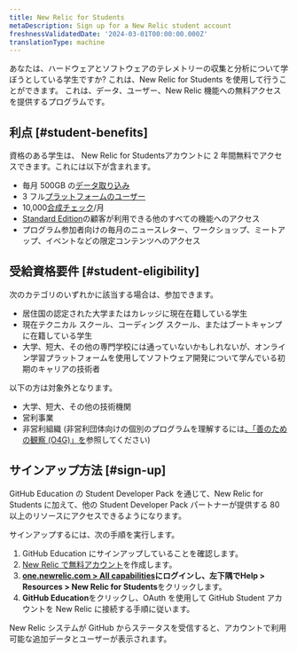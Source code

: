 ```yaml
---
title: New Relic for Students
metaDescription: Sign up for a New Relic student account
freshnessValidatedDate: '2024-03-01T00:00:00.000Z'
translationType: machine
---
```


あなたは、ハードウェアとソフトウェアのテレメトリーの収集と分析について学ぼうとしている学生ですか? これは、New Relic for Students を使用して行うことができます。 これは、データ、ユーザー、New Relic 機能への無料アクセスを提供するプログラムです。

## 利点 [#student-benefits]

資格のある学生は、 New Relic for Studentsアカウントに 2 年間無料でアクセスできます。これには以下が含まれます。

* 毎月 500GB の[データ取り込み](/docs/accounts/accounts-billing/new-relic-one-pricing-billing/new-relic-one-pricing-billing/)
* 3 フル[プラットフォームのユーザー](/docs/accounts/accounts-billing/new-relic-one-user-management/user-type/)
* 10,000[合成チェック](/docs/synthetics/synthetic-monitoring/getting-started/monitor-limits/)/月
* [Standard Edition](/docs/accounts/accounts-billing/new-relic-one-pricing-billing/new-relic-one-pricing-billing/)の顧客が利用できる他のすべての機能へのアクセス
* プログラム参加者向けの毎月のニュースレター、ワークショップ、ミートアップ、イベントなどの限定コンテンツへのアクセス

## 受給資格要件 [#student-eligibility]

次のカテゴリのいずれかに該当する場合は、参加できます。

* 居住国の認定された大学またはカレッジに現在在籍している学生
* 現在テクニカル スクール、コーディング スクール、またはブートキャンプに在籍している学生
* 大学、短大、その他の専門学校には通っていないかもしれないが、オンライン学習プラットフォームを使用してソフトウェア開発について学んでいる初期のキャリアの技術者

以下の方は対象外となります。

* 大学、短大、その他の技術機関
* 営利事業
* 非営利組織 (非営利団体向けの個別のプログラムを理解するには[、「善のための観察 (O4G)」を](/docs/accounts/accounts-billing/new-relic-one-pricing-billing/eligibility-guidelines-new-relic-nonprofit-program/)参照してください)

## サインアップ方法 [#sign-up]

GitHub Education の Student Developer Pack を通じて、New Relic for Students に加えて、他の Student Developer Pack パートナーが提供する 80 以上のリソースにアクセスできるようになります。

サインアップするには、次の手順を実行します。

1. GitHub Education にサインアップしていることを確認します。
2. [New Relic で無料アカウント](https://newrelic.com/signup)を作成します。
3. **[one.newrelic.com > All capabilities](https://one.newrelic.com/all-capabilities)**にログインし、左下隅で**Help > Resources > New Relic for Students**をクリックします。
4. **GitHub Education**をクリックし、OAuth を使用して GitHub Student アカウントを New Relic に接続する手順に従います。

New Relic システムが GitHub からステータスを受信すると、アカウントで利用可能な追加データとユーザーが表示されます。
